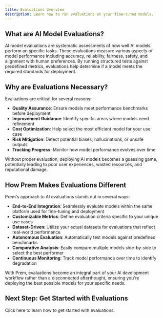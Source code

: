 ```yaml
---
title: Evaluations Overview
description: Learn how to run evaluations on your fine-tuned models.
---
```


## What are AI Model Evaluations?

AI model evaluations are systematic assessments of how well AI models perform on specific tasks. These evaluations measure various aspects of model performance including accuracy, reliability, fairness, safety, and alignment with human preferences. By running structured tests against predefined metrics, evaluations help determine if a model meets the required standards for deployment.

## Why are Evaluations Necessary?

Evaluations are critical for several reasons:

- **Quality Assurance**: Ensure models meet performance benchmarks before deployment
- **Improvement Guidance**: Identify specific areas where models need refinement
- **Cost Optimization**: Help select the most efficient model for your use case
- **Risk Mitigation**: Detect potential biases, hallucinations, or unsafe outputs
- **Tracking Progress**: Monitor how model performance evolves over time

Without proper evaluation, deploying AI models becomes a guessing game, potentially leading to poor user experiences, wasted resources, and reputational damage.

## How Prem Makes Evaluations Different

Prem's approach to AI evaluations stands out in several ways:

- **End-to-End Integration**: Seamlessly evaluate models within the same platform used for fine-tuning and deployment
- **Customizable Metrics**: Define evaluation criteria specific to your unique use cases
- **Dataset-Driven**: Utilize your actual datasets for evaluations that reflect real-world performance
- **Autonomous Evaluation**: Automatically test models against predefined benchmarks
- **Comparative Analysis**: Easily compare multiple models side-by-side to select the best performer
- **Continuous Monitoring**: Track model performance over time to identify degradation

With Prem, evaluations become an integral part of your AI development workflow rather than a disconnected afterthought, ensuring you're deploying the best possible models for your specific needs.

## Next Step: Get Started with Evaluations

<Card title="Get Started with Evaluations" icon="heart-pulse" href="/evaluations/get-started">
    Click here to learn how to get started with evaluations.
</Card>

